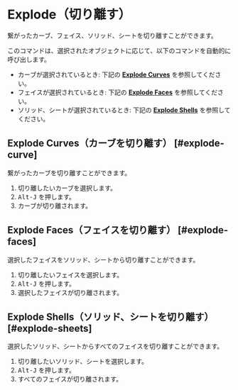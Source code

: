 
# Explode（切り離す）

<Reference shortcut="Alt-J" command="Explode" button="" />

繋がったカーブ、フェイス、ソリッド、シートを切り離すことができます。

このコマンドは、選択されたオブジェクトに応じて、以下のコマンドを自動的に呼び出します。
- カーブが選択されているとき: 下記の [**Explode Curves**](#explode-curve) を参照してください。
- フェイスが選択されているとき: 下記の [**Explode Faces**](#explode-faces) を参照してください。
- ソリッド、シートが選択されているとき: 下記の [**Explode Shells**](#explode-sheets) を参照してください。

## Explode Curves（カーブを切り離す） [#explode-curve]

繋がったカーブを切り離すことができます。

1. 切り離したいカーブを選択します。
2. <kbd>Alt-J</kbd> を押します。
3. カーブが切り離されます。

## Explode Faces（フェイスを切り離す） [#explode-faces]

選択したフェイスをソリッド、シートから切り離すことができます。

1. 切り離したいフェイスを選択します。
2. <kbd>Alt-J</kbd> を押します。
3. 選択したフェイスが切り離されます。

## Explode Shells（ソリッド、シートを切り離す） [#explode-sheets]

選択したソリッド、シートからすべてのフェイスを切り離すことができます。

1. 切り離したいソリッド、シートを選択します。
2. <kbd>Alt-J</kbd> を押します。
3. すべてのフェイスが切り離されます。



